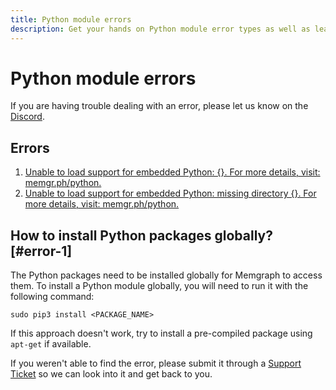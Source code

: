 ```yaml
---
title: Python module errors
description: Get your hands on Python module error types as well as learn how to install Python packages globally for Memgraph's access by visiting our documentation page. 
---
```



# Python module errors

<Callout type="info">
If you are having trouble dealing with an error, please let us know on the <a href="https://www.discord.gg/memgraph"
target="_blank">Discord</a>.
</Callout>

## Errors

1. [Unable to load support for embedded Python: {}. For more details, visit:
   memgr.ph/python.](#error-1)
2. [Unable to load support for embedded Python: missing directory {}. For more
   details, visit: memgr.ph/python.](#error-1)

## How to install Python packages globally? [#error-1]

The Python packages need to be installed globally for Memgraph to access them.
To install a Python module globally, you will need to run it with the following
command:

```console
sudo pip3 install <PACKAGE_NAME>
```

If this approach doesn't work, try to install a pre-compiled package using
`apt-get` if available.

<Callout type="info">
If you weren't able to find the error, please submit it through a <a href="https://support.memgraph.com"
target="_blank">Support Ticket</a> so we can look into it and get back to you.
</Callout>
